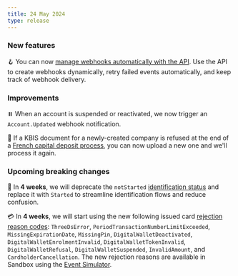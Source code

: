 ```yaml
---
title: 24 May 2024
type: release
---
```


### New features

🪝 You can now [manage webhooks automatically with the API](/developers/using-api/webhooks/#event-handling-api).
Use the API to create webhooks dynamically, retry failed events automatically, and keep track of webhook delivery.

### Improvements

⏸️ When an account is suspended or reactivated, we now trigger an `Account.Updated` webhook notification.

📃 If a KBIS document for a newly-created company is refused at the end of a [French capital deposit process](/topics/capital-deposits/france/guide), you can now upload a new one and we'll process it again.

### Upcoming breaking changes

🪪 In **4 weeks**, we will deprecate the `notStarted` [identification status](/topics/users/identifications/#statuses) and replace it with `Started` to streamline identification flows and reduce confusion.

💳 In **4 weeks**, we will start using the new following issued card [rejection reason codes](https://api-reference.swan.io/enums/rejected-reason-code/): `ThreeDsError`, `PeriodTransactionNumberLimitExceeded`, `MissingExpirationDate`, `MissingPin`, `DigitalWalletDeactivated`, `DigitalWalletEnrolmentInvalid`, `DigitalWalletTokenInvalid`, `DigitalWalletRefusal`, `DigitalWalletSuspended`, `InvalidAmount`, and `CardholderCancellation`.
The new rejection reasons are available in Sandbox using the [Event Simulator](/developers/tools/event-simulator).
